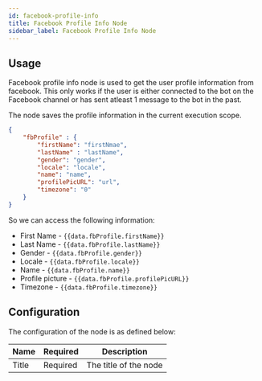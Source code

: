 ```yaml
---
id: facebook-profile-info
title: Facebook Profile Info Node
sidebar_label: Facebook Profile Info Node
---
```



## Usage

Facebook profile info node is used to get the user profile information from facebook. This only works if the user is either connected to the bot on the Facebook channel or has sent atleast 1 message to the bot in the past.

The node saves the profile information in the current execution scope. 

```json
{
    "fbProfile" : {
        "firstName": "firstNmae",
        "lastName" : "lastName",
        "gender": "gender",
        "locale": "locale",
        "name": "name",
        "profilePicURL": "url",
        "timezone": "0"
    }
}
```

So we can access the following information:

- First Name - ```{{data.fbProfile.firstName}}```
- Last Name - ```{{data.fbProfile.lastName}}```
- Gender - ```{{data.fbProfile.gender}}```
- Locale - ```{{data.fbProfile.locale}}```
- Name - ```{{data.fbProfile.name}}```
- Profile picture - ```{{data.fbProfile.profilePicURL}}```
- Timezone - ```{{data.fbProfile.timezone}}```

## Configuration

The configuration of the node is as defined below:

| Name          | Required |                      Description                                     |
| ------------- | -------- | -------------------------------------------------------------------- |
| Title         | Required | The title of the node                                                |